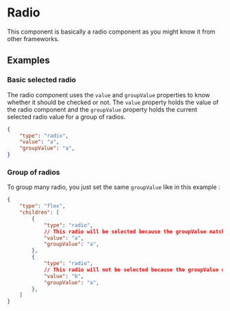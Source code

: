
# Radio

This component is basically a radio component as you might know it from other frameworks.

## Examples

### Basic selected radio

The radio component uses the `value` and `groupValue` properties to know whether it should be checked or not. The `value` property holds the value of the radio component and the `groupValue` property holds the current selected radio value for a group of radios.

```json
{
    "type": "radio",
    "value": "a",
    "groupValue": "a",
}
```

### Group of radios
To group many radio, you just set the same `groupValue` like in this example :

```json
{
    "type": "flex",
    "children": [
        {
            "type": "radio",
            // This radio will be selected because the groupValue matches the value
            "value": "a",
            "groupValue": "a",
        },
        {
            "type": "radio",
            // This radio will not be selected because the groupValue does not match the value
            "value": "b",
            "groupValue": "a",
        },
    ]
}

```

<PropertyTable schema={radioSchema}/>
